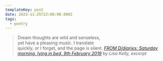 ```yaml
---
templateKey: post
date: 2023-11-25T22:00:00.000Z
tags:
  - poetry
---
```

> Dream thoughts are wild and senseless,<br/>
> yet have a pleasing music. I translate<br/>
> quickly, or I forget, and the page is silent.
> <cite><i>[FROM D/diaries: Saturday morning, lying in bed, 9th February 2019](https://poems.com/poem/from-d-diaries-saturday-morning-lying-in-bed-9th-february-2019/)</i> by Lisa Kelly, excerpt</cite>
